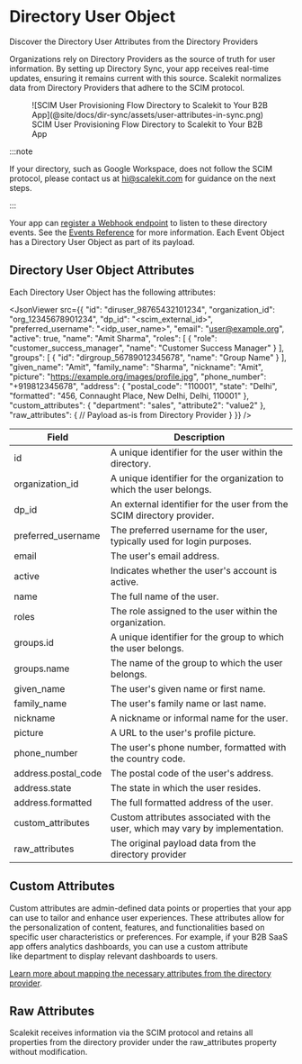 # Directory User Object

<Subtitle>Discover the Directory User Attributes from the Directory Providers</Subtitle>

Organizations rely on Directory Providers as the source of truth for user information. By setting up Directory Sync,
your app receives real-time updates, ensuring it remains current with this source. Scalekit normalizes data from
Directory Providers that adhere to the SCIM protocol.

<figure className="width-50">
  ![SCIM User Provisioning Flow Directory to Scalekit to Your B2B
  App](@site/docs/dir-sync/assets/user-attributes-in-sync.png)
  <figcaption>SCIM User Provisioning Flow Directory to Scalekit to Your B2B App</figcaption>
</figure>

:::note

If your directory, such as Google Workspace, does not follow the SCIM protocol, please contact us at hi@scalekit.com for
guidance on the next steps.

:::

Your app can [register a Webhook endpoint](docs/dir-sync/setup-directory-events.mdx) to listen to these directory events. See the
[Events Reference](/apis#tag/Webhooks) for more information. Each Event Object has a Directory User Object as part
of its payload.

## Directory User Object Attributes

Each Directory User Object has the following attributes:

<CodeWithHeader title="Directory User Object Attributes">

<JsonViewer src={{
  "id": "diruser_98765432101234",
  "organization_id": "org_12345678901234",
  "dp_id": "<scim_external_id>",
  "preferred_username": "<idp_user_name>",
  "email": "user@example.org",
  "active": true,
  "name": "Amit Sharma",
  "roles": [
    {
      "role": "customer_success_manager",
      "name": "Customer Success Manager"
    }
  ],
  "groups": [
    {
      "id": "dirgroup_56789012345678",
      "name": "Group Name"
    }
  ],
  "given_name": "Amit",
  "family_name": "Sharma",
  "nickname": "Amit",
  "picture": "https://example.org/images/profile.jpg",
  "phone_number": "+919812345678",
  "address": {
    "postal_code": "110001",
    "state": "Delhi",
    "formatted": "456, Connaught Place, New Delhi, Delhi, 110001"
  },
  "custom_attributes": {
    "department": "sales",
    "attribute2": "value2"
  },
  "raw_attributes": {
    // Payload as-is from Directory Provider
  }
}} />



</CodeWithHeader>

| **Field**                                    | **Description**                                                               |
| -------------------------------------------- | ----------------------------------------------------------------------------- |
| <SimpleCode>id </SimpleCode>                 | A unique identifier for the user within the directory.                        |
| <SimpleCode>organization_id</SimpleCode>     | A unique identifier for the organization to which the user belongs.           |
| <SimpleCode>dp_id</SimpleCode>               | An external identifier for the user from the SCIM directory provider.         |
| <SimpleCode>preferred_username</SimpleCode>  | The preferred username for the user, typically used for login purposes.       |
| <SimpleCode>email </SimpleCode>              | The user's email address.                                                     |
| <SimpleCode>active</SimpleCode>              | Indicates whether the user's account is active.                               |
| <SimpleCode>name</SimpleCode>                | The full name of the user.                                                    |
| <SimpleCode>roles</SimpleCode>               | The role assigned to the user within the organization.                        |
| <SimpleCode>groups.id</SimpleCode>           | A unique identifier for the group to which the user belongs.                  |
| <SimpleCode>groups.name</SimpleCode>         | The name of the group to which the user belongs.                              |
| <SimpleCode>given_name</SimpleCode>          | The user's given name or first name.                                          |
| <SimpleCode>family_name</SimpleCode>         | The user's family name or last name.                                          |
| <SimpleCode>nickname</SimpleCode>            | A nickname or informal name for the user.                                     |
| <SimpleCode>picture</SimpleCode>             | A URL to the user's profile picture.                                          |
| <SimpleCode>phone_number</SimpleCode>        | The user's phone number, formatted with the country code.                     |
| <SimpleCode>address.postal_code</SimpleCode> | The postal code of the user's address.                                        |
| <SimpleCode>address.state</SimpleCode>       | The state in which the user resides.                                          |
| <SimpleCode>address.formatted</SimpleCode>   | The full formatted address of the user.                                       |
| <SimpleCode>custom_attributes</SimpleCode>   | Custom attributes associated with the user, which may vary by implementation. |
| <SimpleCode>raw_attributes</SimpleCode>      | The original payload data from the directory provider                         |

## Custom Attributes

Custom attributes are admin-defined data points or properties that your app can use to tailor and enhance user
experiences. These attributes allow for the personalization of content, features, and functionalities based on specific
user characteristics or preferences. For example, if your B2B SaaS app offers analytics dashboards, you can use a custom
attribute like <SimpleCode>department</SimpleCode> to display relevant dashboards to users.

[Learn more about mapping the necessary attributes from the directory provider](docs/dir-sync/map-user-attributes.mdx).

## Raw Attributes

Scalekit receives information via the SCIM protocol and retains all properties from the directory provider under
the <SimpleCode>raw_attributes</SimpleCode> property without modification.
